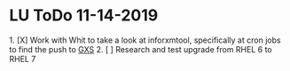 = LU ToDo 11-14-2019 =

1. [X] Work with Whit to take a look at inforxmtool, specifically at cron jobs to find the push to [[../projects/Infor & GXS FTP|GXS]]
2. [ ] Research and test upgrade from RHEL 6 to RHEL 7

